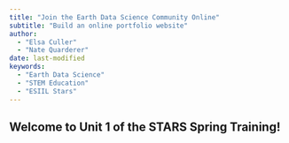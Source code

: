 ```yaml
---
title: "Join the Earth Data Science Community Online"
subtitle: "Build an online portfolio website"
author:
  - "Elsa Culler"
  - "Nate Quarderer"
date: last-modified
keywords:
  - "Earth Data Science"
  - "STEM Education"
  - "ESIIL Stars"
---
```


## Welcome to Unit 1 of the STARS Spring Training!

